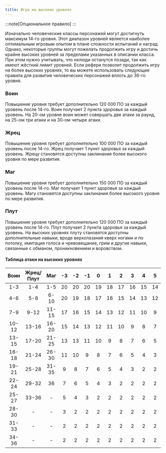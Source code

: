 ```yaml
---
title: Игра на высоких уровнях
---
```


:::note[Опциональное правило]
:::

Изначально человеческие классы персонажей могут достигнуть максимум 14-го уровня. Этот диапазон уровней является наиболее оптимальным игровым опытом в плане сложности испытаний и наград. Однако, некоторые группы могут пожелать продолжить игру и достичь крайне высоких уровней за пределами указанных в описании класса. При этом нужно учитывать, что нелюди останутся позади, так как имеют жёсткий лимит уровней. Если рефери позволит продолжить игру на более высоких уровнях, то вы можете использовать следующие правила для развития человеческих персонажей вплоть до 36-го уровня.

### Воин

Повышение уровня требует дополнительно 120 000 ПО за каждый уровень после 14-го. Воин получает 2 пункта здоровья за каждый уровень. На 20-ом уровне воин может совершать две атаки за раунд, на 25-ом три атаки и на 30-ом четыре атаки.

### Жрец

Повышение уровня требует дополнительно 100 000 ПО за каждый уровень после 14-го. Жрец получает 1 пункт здоровья за каждый уровень. Жрецу становятся доступны заклинания более высокого уровня по мере развития.

### Маг

Повышение уровня требует дополнительно 150 000 ПО за каждый уровень после 14-го. Маг получает 1 пункт здоровья за каждый уровень. Магу становятся доступны заклинания более высокого уровня по мере развития.

### Плут

Повышение уровня требует дополнительно 120 000 ПО за каждый уровень после 14-го. Плут получает 2 пункта здоровья за каждый уровень. На высоких уровнях плуту становятся доступны дополнительные навыки, вроде верхолазания кверх ногами и по потолку, имитация голоса и чревовещание, грим и другие навыки, связанные с обманом, проникновением и воровством.

#### Таблица атаки на высоких уровнях

| Воин  | Жрец/Плут |  Маг  | -3  | -2  | -1  |  0  |  1  |  2  |  3  |  4  |  5  |  6  |  7  |  8  |  9  |
| :---: | :-------: | :---: | :-: | :-: | :-: | :-: | :-: | :-: | :-: | :-: | :-: | :-: | :-: | :-: | :-: |
|  1-3  |    1-4    |  1-5  | 20  | 20  | 20  | 19  | 18  | 17  | 16  | 15  | 14  | 13  | 12  | 11  | 10  |
|  4-6  |    5-8    | 6-10  | 20  | 19  | 18  | 17  | 16  | 15  | 14  | 13  | 12  | 11  | 10  |  9  |  8  |
|  7-9  |   9-12    | 11-15 | 17  | 16  | 15  | 14  | 13  | 12  | 11  | 10  |  9  |  8  |  7  |  6  |  5  |
| 10-12 |   13-16   | 16-20 | 15  | 14  | 13  | 12  | 11  | 10  |  9  |  8  |  7  |  6  |  5  |  4  |  3  |
| 13-15 |   17-20   | 21-25 | 13  | 13  | 11  | 10  |  9  |  8  |  7  |  6  |  5  |  4  |  3  |  2  |  2  |
| 16-18 |   21-24   | 26-30 | 11  | 10  |  9  |  8  |  7  |  6  |  5  |  4  |  3  |  2  |  2  |  2  |  2  |
| 19-21 |   25-28   | 31-35 |  9  |  8  |  7  |  6  |  5  |  4  |  3  |  2  |  2  |  2  |  2  |  2  |  2  |
| 22-24 |   29-32   |  36   |  7  |  6  |  5  |  4  |  3  |  2  |  2  |  2  |  2  |  2  |  2  |  2  |  2  |
| 25-27 |   33-36   |   -   |  5  |  4  |  3  |  2  |  2  |  2  |  2  |  2  |  2  |  2  |  2  |  2  |  2  |
| 28-30 |     -     |   -   |  3  |  2  |  2  |  2  |  2  |  2  |  2  |  2  |  2  |  2  |  2  |  2  |  2  |
| 31-33 |     -     |   -   |  2  |  2  |  2  |  2  |  2  |  2  |  2  |  2  |  2  |  2  |  2  |  2  |  2  |
| 34-36 |     -     |   -   |  2  |  2  |  2  |  2  |  2  |  2  |  2  |  2  |  2  |  2  |  2  |  2  |  2  |

